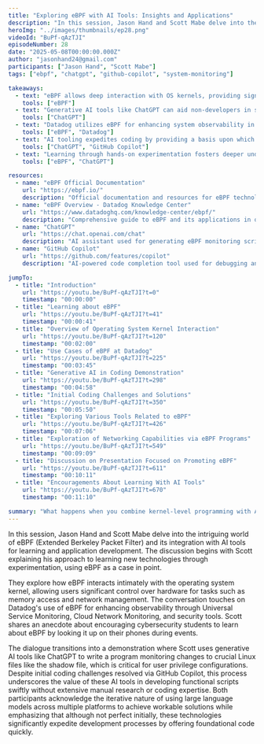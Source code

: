 ```yaml
---
title: "Exploring eBPF with AI Tools: Insights and Applications"
description: "In this session, Jason Hand and Scott Mabe delve into the intriguing world of eBPF (Extended Berkeley Packet Filter) and its integration with AI tools for learning and application development. The discussion begins with Scott explaining his approach to learning new technologies through experimentation, using eBPF as a case in point."
heroImg: "../images/thumbnails/ep28.png"
videoId: "BuPf-qAzTJI"
episodeNumber: 28
date: "2025-05-08T00:00:00.000Z"
author: "jasonhand24@gmail.com"
participants: ["Jason Hand", "Scott Mabe"]
tags: ["ebpf", "chatgpt", "github-copilot", "system-monitoring"]

takeaways:
  - text: "eBPF allows deep interaction with OS kernels, providing significant control over hardware resources."
    tools: ["eBPF"]
  - text: "Generative AI tools like ChatGPT can aid non-developers in scripting tasks rapidly."
    tools: ["ChatGPT"]
  - text: "Datadog utilizes eBPF for enhancing system observability in various products."
    tools: ["eBPF", "Datadog"]
  - text: "AI tooling expedites coding by providing a basis upon which developers can build further."
    tools: ["ChatGPT", "GitHub Copilot"]
  - text: "Learning through hands-on experimentation fosters deeper understanding than theoretical study alone."
    tools: ["eBPF", "ChatGPT"]

resources:
  - name: "eBPF Official Documentation"
    url: "https://ebpf.io/"
    description: "Official documentation and resources for eBPF technology"
  - name: "eBPF Overview - Datadog Knowledge Center"
    url: "https://www.datadoghq.com/knowledge-center/ebpf/"
    description: "Comprehensive guide to eBPF and its applications in observability"
  - name: "ChatGPT"
    url: "https://chat.openai.com/chat"
    description: "AI assistant used for generating eBPF monitoring scripts"
  - name: "GitHub Copilot"
    url: "https://github.com/features/copilot"
    description: "AI-powered code completion tool used for debugging and code assistance"

jumpTo:
  - title: "Introduction"
    url: "https://youtu.be/BuPf-qAzTJI?t=0"
    timestamp: "00:00:00"
  - title: "Learning about eBPF"
    url: "https://youtu.be/BuPf-qAzTJI?t=41"
    timestamp: "00:00:41"
  - title: "Overview of Operating System Kernel Interaction"
    url: "https://youtu.be/BuPf-qAzTJI?t=120"
    timestamp: "00:02:00"
  - title: "Use Cases of eBPF at Datadog"
    url: "https://youtu.be/BuPf-qAzTJI?t=225"
    timestamp: "00:03:45"
  - title: "Generative AI in Coding Demonstration"
    url: "https://youtu.be/BuPf-qAzTJI?t=298"
    timestamp: "00:04:58"
  - title: "Initial Coding Challenges and Solutions"
    url: "https://youtu.be/BuPf-qAzTJI?t=350"
    timestamp: "00:05:50"
  - title: "Exploring Various Tools Related to eBPF"
    url: "https://youtu.be/BuPf-qAzTJI?t=426"
    timestamp: "00:07:06"
  - title: "Exploration of Networking Capabilities via eBPF Programs"
    url: "https://youtu.be/BuPf-qAzTJI?t=549"
    timestamp: "00:09:09"
  - title: "Discussion on Presentation Focused on Promoting eBPF"
    url: "https://youtu.be/BuPf-qAzTJI?t=611"
    timestamp: "00:10:11"
  - title: "Encouragements About Learning With AI Tools"
    url: "https://youtu.be/BuPf-qAzTJI?t=670"
    timestamp: "00:11:10"

summary: "What happens when you combine kernel-level programming with AI assistance? Scott Mabe takes Jason on a deep dive into eBPF—the technology that lets you hook directly into the Linux kernel without crashing your entire system. From Datadog's production monitoring tools to cybersecurity student exercises, eBPF is quietly powering some of the most critical infrastructure on the planet. Watch Scott use ChatGPT and GitHub Copilot to build real eBPF programs that monitor sensitive system files, proving that even the most low-level systems programming can benefit from AI assistance. It's equal parts educational and slightly terrifying when you realize how much power these tools put at your fingertips."
---
```


In this session, Jason Hand and Scott Mabe delve into the intriguing world of eBPF (Extended Berkeley Packet Filter) and its integration with AI tools for learning and application development. The discussion begins with Scott explaining his approach to learning new technologies through experimentation, using eBPF as a case in point.

They explore how eBPF interacts intimately with the operating system kernel, allowing users significant control over hardware for tasks such as memory access and network management. The conversation touches on Datadog's use of eBPF for enhancing observability through Universal Service Monitoring, Cloud Network Monitoring, and security tools. Scott shares an anecdote about encouraging cybersecurity students to learn about eBPF by looking it up on their phones during events.

The dialogue transitions into a demonstration where Scott uses generative AI tools like ChatGPT to write a program monitoring changes to crucial Linux files like the shadow file, which is critical for user privilege configurations. Despite initial coding challenges resolved via GitHub Copilot, this process underscores the value of these AI tools in developing functional scripts swiftly without extensive manual research or coding expertise. Both participants acknowledge the iterative nature of using large language models across multiple platforms to achieve workable solutions while emphasizing that although not perfect initially, these technologies significantly expedite development processes by offering foundational code quickly. 